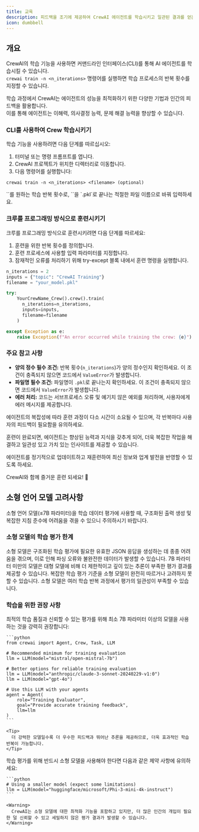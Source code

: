 ```yaml
---
title: 교육
description: 피드백을 조기에 제공하여 CrewAI 에이전트를 학습시키고 일관된 결과를 얻는 방법을 알아보세요.
icon: dumbbell
---
```


## 개요

CrewAI의 학습 기능을 사용하면 커맨드라인 인터페이스(CLI)를 통해 AI 에이전트를 학습시킬 수 있습니다.  
`crewai train -n <n_iterations>` 명령어를 실행하면 학습 프로세스의 반복 횟수를 지정할 수 있습니다.

학습 과정에서 CrewAI는 에이전트의 성능을 최적화하기 위한 다양한 기법과 인간의 피드백을 활용합니다.  
이를 통해 에이전트는 이해력, 의사결정 능력, 문제 해결 능력을 향상할 수 있습니다.

### CLI를 사용하여 Crew 학습시키기

학습 기능을 사용하려면 다음 단계를 따르십시오:

1. 터미널 또는 명령 프롬프트를 엽니다.
2. CrewAI 프로젝트가 위치한 디렉터리로 이동합니다.
3. 다음 명령어를 실행합니다:

```shell
crewai train -n <n_iterations> <filename> (optional)
```
<Tip>
  `<n_iterations>`를 원하는 학습 반복 횟수로, `<filename>`을 `.pkl`로 끝나는 적절한 파일 이름으로 바꿔 입력하세요.
</Tip>

### 크루를 프로그래밍 방식으로 훈련시키기

크루를 프로그래밍 방식으로 훈련시키려면 다음 단계를 따르세요:

1. 훈련을 위한 반복 횟수를 정의합니다.
2. 훈련 프로세스에 사용할 입력 파라미터를 지정합니다.
3. 잠재적인 오류를 처리하기 위해 try-except 블록 내에서 훈련 명령을 실행합니다.

```python Code
n_iterations = 2
inputs = {"topic": "CrewAI Training"}
filename = "your_model.pkl"

try:
    YourCrewName_Crew().crew().train(
      n_iterations=n_iterations,
      inputs=inputs,
      filename=filename
    )

except Exception as e:
    raise Exception(f"An error occurred while training the crew: {e}")
```

### 주요 참고 사항

- **양의 정수 필수 조건:** 반복 횟수(`n_iterations`)가 양의 정수인지 확인하세요. 이 조건이 충족되지 않으면 코드에서 `ValueError`가 발생합니다.
- **파일명 필수 조건:** 파일명이 `.pkl`로 끝나는지 확인하세요. 이 조건이 충족되지 않으면 코드에서 `ValueError`가 발생합니다.
- **에러 처리:** 코드는 서브프로세스 오류 및 예기치 않은 예외를 처리하며, 사용자에게 에러 메시지를 제공합니다.

에이전트의 복잡성에 따라 훈련 과정이 다소 시간이 소요될 수 있으며, 각 반복마다 사용자의 피드백이 필요함을 유의하세요.

훈련이 완료되면, 에이전트는 향상된 능력과 지식을 갖추게 되어, 더욱 복잡한 작업을 해결하고 일관성 있고 가치 있는 인사이트를 제공할 수 있습니다.

에이전트를 정기적으로 업데이트하고 재훈련하여 최신 정보와 업계 발전을 반영할 수 있도록 하세요.

CrewAI와 함께 즐거운 훈련 되세요! 🚀

## 소형 언어 모델 고려사항

<Warning>
  소형 언어 모델(≤7B 파라미터)을 학습 데이터 평가에 사용할 때, 구조화된 출력 생성 및 복잡한 지침 준수에 어려움을 겪을 수 있으니 주의하시기 바랍니다.
</Warning>

### 소형 모델의 학습 평가 한계

<CardGroup cols={2}>
  <Card title="JSON 출력 정확도" icon="triangle-exclamation">
    소형 모델은 구조화된 학습 평가에 필요한 유효한 JSON 응답을 생성하는 데 종종 어려움을 겪으며, 이로 인해 파싱 오류와 불완전한 데이터가 발생할 수 있습니다.
  </Card>
  <Card title="평가 품질" icon="chart-line">
    7B 파라미터 미만의 모델은 대형 모델에 비해 더 제한적이고 깊이 있는 추론이 부족한 평가 결과를 제공할 수 있습니다.
  </Card>
  <Card title="지침 준수" icon="list-check">
    복잡한 학습 평가 기준을 소형 모델이 완전히 따르거나 고려하지 못할 수 있습니다.
  </Card>
  <Card title="일관성" icon="rotate">
    소형 모델은 여러 학습 반복 과정에서 평가의 일관성이 부족할 수 있습니다.
  </Card>
</CardGroup>

### 학습을 위한 권장 사항

<Tabs>
  <Tab title="Best Practice">
    최적의 학습 품질과 신뢰할 수 있는 평가를 위해 최소 7B 파라미터 이상의 모델을 사용하는 것을 강력히 권장합니다:

    ```python
    from crewai import Agent, Crew, Task, LLM

    # Recommended minimum for training evaluation
    llm = LLM(model="mistral/open-mistral-7b")

    # Better options for reliable training evaluation
    llm = LLM(model="anthropic/claude-3-sonnet-20240229-v1:0")
    llm = LLM(model="gpt-4o")

    # Use this LLM with your agents
    agent = Agent(
        role="Training Evaluator",
        goal="Provide accurate training feedback",
        llm=llm
    )
    ```

    <Tip>
      더 강력한 모델일수록 더 우수한 피드백과 뛰어난 추론을 제공하므로, 더욱 효과적인 학습 반복이 가능합니다.
    </Tip>
  </Tab>
  <Tab title="Small Model Usage">
    학습 평가를 위해 반드시 소형 모델을 사용해야 한다면 다음과 같은 제약 사항에 유의하세요:

    ```python
    # Using a smaller model (expect some limitations)
    llm = LLM(model="huggingface/microsoft/Phi-3-mini-4k-instruct")
    ```

    <Warning>
      CrewAI는 소형 모델에 대한 최적화 기능을 포함하고 있지만, 더 많은 인간의 개입이 필요한 덜 신뢰할 수 있고 세밀하지 않은 평가 결과가 발생할 수 있습니다.
    </Warning>
  </Tab>
</Tabs>